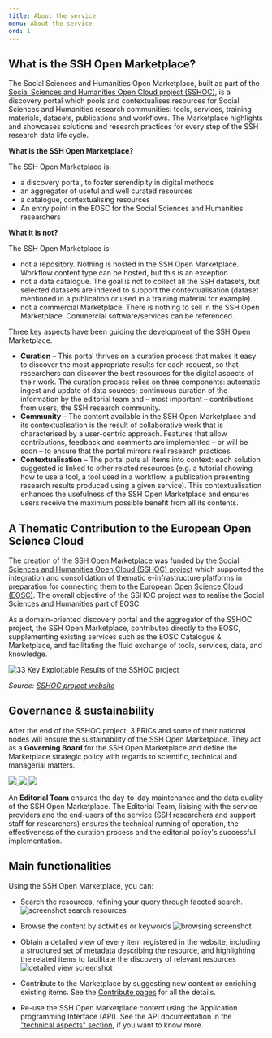 ```yaml
---
title: About the service
menu: About the service
ord: 1
---
```


## What is the SSH Open Marketplace?

The Social Sciences and Humanities Open Marketplace, built as part of the
[Social Sciences and Humanities Open Cloud project (SSHOC)](https://www.sshopencloud.eu/),
is a discovery portal which pools and contextualises resources for Social
Sciences and Humanities research communities: tools, services, training
materials, datasets, publications and workflows. The Marketplace highlights and
showcases solutions and research practices for every step of the SSH research
data life cycle.

**What is the SSH Open Marketplace?**

The SSH Open Marketplace is:

- a discovery portal, to foster serendipity in digital methods
- an aggregator of useful and well curated resources
- a catalogue, contextualising resources
- An entry point in the EOSC for the Social Sciences and Humanities researchers

**What it is not?**

The SSH Open Marketplace is:

- not a repository. Nothing is hosted in the SSH Open Marketplace. Workflow
  content type can be hosted, but this is an exception
- not a data catalogue. The goal is not to collect all the SSH datasets, but
  selected datasets are indexed to support the contextualisation (dataset
  mentioned in a publication or used in a training material for example).
- not a commercial Marketplace. There is nothing to sell in the SSH Open
  Marketplace. Commercial software/services can be referenced.

Three key aspects have been guiding the development of the SSH Open Marketplace.

- **Curation** – This portal thrives on a curation process that makes it easy to
  discover the most appropriate results for each request, so that researchers
  can discover the best resources for the digital aspects of their work. The
  curation process relies on three components: automatic ingest and update of
  data sources; continuous curation of the information by the editorial team and
  – most important – contributions from users, the SSH research community.
- **Community** – The content available in the SSH Open Marketplace and its
  contextualisation is the result of collaborative work that is characterised by
  a user-centric approach. Features that allow contributions, feedback and
  comments are implemented – or will be soon – to ensure that the portal mirrors
  real research practices.
- **Contextualisation** – The portal puts all items into context: each solution
  suggested is linked to other related resources (e.g. a tutorial showing how to
  use a tool, a tool used in a workflow, a publication presenting research
  results produced using a given service). This contextualisation enhances the
  usefulness of the SSH Open Marketplace and ensures users receive the maximum
  possible benefit from all its contents.

## A Thematic Contribution to the European Open Science Cloud

The creation of the SSH Open Marketplace was funded by the
[Social Sciences and Humanities Open Cloud (SSHOC) project](https://cordis.europa.eu/project/id/823782)
which supported the integration and consolidation of thematic e-infrastructure
platforms in preparation for connecting them to the
[European Open Science Cloud (EOSC)](https://sshopencloud.eu/sshoc-eosc). The
overall objective of the SSHOC project was to realise the Social Sciences and
Humanities part of EOSC.

As a domain-oriented discovery portal and the aggregator of the SSHOC project,
the SSH Open Marketplace, contributes directly to the EOSC, supplementing
existing services such as the EOSC Catalogue & Marketplace, and facilitating the
fluid exchange of tools, services, data, and knowledge.

![33 Key Exploitable Results of the SSHOC project](/assets/images/33sshockers.png "33 SHOCing Key Exploitable Results")

_Source:
[SSHOC project website](https://www.sshopencloud.eu/news/33-shocing-key-exploitable-results-support-your-research-ssh-and-beyond)_

## Governance & sustainability

After the end of the SSHOC project, 3 ERICs and some of their national nodes
will ensure the sustainability of the SSH Open Marketplace. They act as a
**Governing Board** for the SSH Open Marketplace and define the Marketplace
strategic policy with regards to scientific, technical and managerial matters.

<div className="grid" style="grid-template-columns: repeat(3, 1fr); gap: 1rem">

<a href="https://dariah.eu">
  <img src="/assets/images/dariah-eu-logo.png" />
</a>
<a href="https://www.cessda.eu">
  <img src="/assets/images/cessda-logo.png" />
</a>
<a href="https://clarin.eu">
  <img src="/assets/images/clarin-logo.png" />
</a>

</div>

An **Editorial Team** ensures the day-to-day maintenance and the data quality of
the SSH Open Marketplace. The Editorial Team, liaising with the service
providers and the end-users of the service (SSH researchers and support staff
for researchers) ensures the technical running of operation, the effectiveness
of the curation process and the editorial policy's successful implementation.

## Main functionalities

Using the SSH Open Marketplace, you can:

- Search the resources, refining your query through faceted search.
  ![screenshot search resources](/assets/images/search-refine-screenshot.png "screenshot search resources")
- Browse the content by activities or keywords
  ![browsing screenshot](/assets/images/browse_activities_screenshot.png "browsing screenshot")
- Obtain a detailed view of every item registered in the website, including a
  structured set of metadata describing the resource, and highlighting the
  related items to facilitate the discovery of relevant resources
  ![detailed view screenshot](/assets/images/details-related-screenshot.jpg "detailed view screenshot")

- Contribute to the Marketplace by suggesting new content or enriching existing
  items. See the [Contribute pages](/contribute/overview) for all the details.

- Re-use the SSH Open Marketplace content using the Application programming
  Interface (API). See the API documentation in the
  ["technical aspects" section](/about/implementation), if you want to know
  more.
